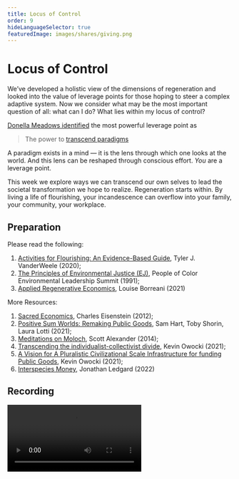 ```yaml
---
title: Locus of Control
order: 9
hideLanguageSelector: true
featuredImage: images/shares/giving.png
---
```


# Locus of Control

We’ve developed a holistic view of the dimensions of regeneration and looked into the value of leverage points for those hoping to steer a complex adaptive system. Now we consider what may be the most important question of all: what can I do? What lies within my locus of control? 

[Donella Meadows identified](https://donellameadows.org/archives/leverage-points-places-to-intervene-in-a-system/) the most powerful leverage point as

> The power to [transcend paradigms](/learn/module-7/no-paradigm)

A paradigm exists in a mind — it is the lens through which one looks at the world. And this lens can be reshaped through conscious effort. *You* are a leverage point. 

This week we explore ways we can transcend our own selves to lead the societal transformation we hope to realize. Regeneration starts within. By living a life of flourishing, your incandescence can overflow into your family, your community, your workplace.

## Preparation

Please read the following:

1. [Activities for Flourishing: An Evidence-Based Guide](https://hfh.fas.harvard.edu/files/pik/files/activitiesforflourishing_jppw.pdf), Tyler J. VanderWeele (2020);
2. [The Principles of Environmental Justice (EJ)](http://www.ejnet.org/ej/principles.pdf), People of Color Environmental Leadership Summit (1991);
3. [Applied Regenerative Economics](https://blog.curvelabs.eu/applied-regenerative-economics-2219d2e1087b), Louise Borreani (2021)

More Resources:

1. [Sacred Economics](https://sacred-economics.com/read-online/), Charles Eisenstein (2012);
2. [Positive Sum Worlds: Remaking Public Goods](https://otherinter.net/research/positive-sum-worlds/), Sam Hart, Toby Shorin, Laura Lotti (2021);
3. [Meditations on Moloch](https://slatestarcodex.com/2014/07/30/meditations-on-moloch/), Scott Alexander (2014);
4. [Transcending the individualist-collectivist divide](https://twitter.com/owocki/status/1458541350211575808?s=20&t=ceWwd02ZapFexX0Yoat0Gw), Kevin Owocki (2021);
4. [A Vision for A Pluralistic Civilizational Scale Infrastructure for funding Public Goods](https://gov.gitcoin.co/t/a-vision-for-a-pluralistic-civilizational-scale-infrastructure-for-funding-public-goods/9503), Kevin Owocki (2021);
5. [Interspecies Money](https://www.brookings.edu/wp-content/uploads/2021/12/Chapter-Five_Breakthrough.pdf), Jonathan Ledgard (2022)

## Recording

<Video src="https://www.youtube-nocookie.com/embed/bF8ZnLDtwfc" />

🙏🌱💚
